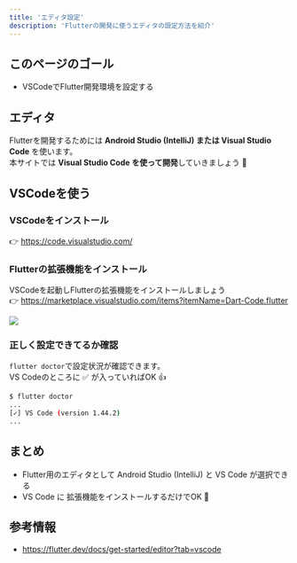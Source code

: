 ```yaml
---
title: 'エディタ設定'
description: 'Flutterの開発に使うエディタの設定方法を紹介'
---
```


## このページのゴール
- VSCodeでFlutter開発環境を設定する


## エディタ

Flutterを開発するためには **Android Studio (IntelliJ) または Visual Studio Code** を使います。  
本サイトでは **Visual Studio Code を使って開発**していきましょう 💪


## VSCodeを使う

### VSCodeをインストール

👉 https://code.visualstudio.com/

### Flutterの拡張機能をインストール

VSCodeを起動しFlutterの拡張機能をインストールしましょう  
👉 https://marketplace.visualstudio.com/items?itemName=Dart-Code.flutter

![](/vscode-install-flutter-extention.png)

### 正しく設定できてるか確認

`flutter doctor`で設定状況が確認できます。  
VS Codeのところに ✅ が入っていればOK 👍

```bash
$ flutter doctor
...
[✓] VS Code (version 1.44.2)
...
```


## まとめ

- Flutter用のエディタとして Android Studio (IntelliJ) と VS Code が選択できる
- VS Code に 拡張機能をインストールするだけでOK 🚀


## 参考情報

- https://flutter.dev/docs/get-started/editor?tab=vscode
